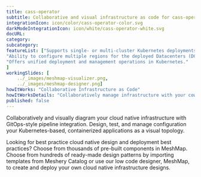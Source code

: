 ```yaml
---
title: cass-operator  
subtitle: Collaborative and visual infrastructure as code for cass-operator
integrationIcon: icon/color/cass-operator-color.svg
darkModeIntegrationIcon: icon/white/cass-operator-white.svg
docURL: 
category: 
subcategory: 
featureList: ["Supports single- or multi-cluster Kubernetes deployments of Apache Cassandra databases.",
"Ability to configure multiple regions for the deployed Datacenters (DCs).",
"Offers unified deployment and management operations in Kubernetes."
]
workingSlides: [
    ../_images/meshmap-visualizer.png,
    ../_images/meshmap-designer.png]
howItWorks: "Collaborative Infrastructure as Code"
howItWorksDetails: "Collaboratively manage infrastructure with your coworkers synchronously sharing the same designs."
published: false
---
```

<p>
    
</p>
<p>
    Collaboratively and visually diagram your cloud native infrastructure with GitOps-style pipeline integration. Design, test, and manage configuration your Kubernetes-based, containerized applications as a visual topology.
</p>
<p>
    Looking for best practice cloud native design and deployment best practices? Choose from thousands of pre-built components in MeshMap. Choose from hundreds of ready-made design patterns by importing templates from Meshery Catalog or use our low code designer, MeshMap, to create and deploy your own cloud native infrastructure designs.
</p>